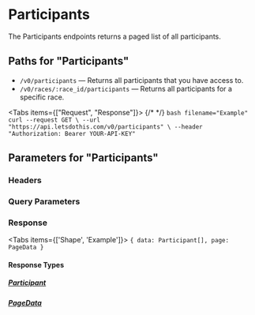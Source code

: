 


# Participants

The Participants endpoints returns a paged list of all participants.

## Paths for "Participants"

- `/v0/participants` — Returns all participants that you have access to.
- `/v0/races/:race_id/participants` — Returns all participants for a specific race.

<Tabs items={["Request", "Response"]}>
  {/* <!-- prettier-ignore --> */}
  <Tab>
    ```bash filename="Example"
    curl --request GET \
      --url "https://api.letsdothis.com/v0/participants" \
      --header "Authorization: Bearer YOUR-API-KEY"
    ```
  </Tab>
  <Tab>
    <ExampleContent />
  </Tab>
</Tabs>

## Parameters for "Participants"

### Headers

<Authorization />

### Query Parameters

<DefaultQueryParameters />

### Response

<Tabs items={['Shape', 'Example']}>
  <Tab>
    ```
    {
      data: Participant[],
      page: PageData
    }
    ```
  </Tab>
  <Tab>
    <ExampleContent />
  </Tab>
</Tabs>

#### Response Types

##### [Participant](/entities/participant)

<Participant />

##### [PageData](/entities/pageData)

<PageData />
